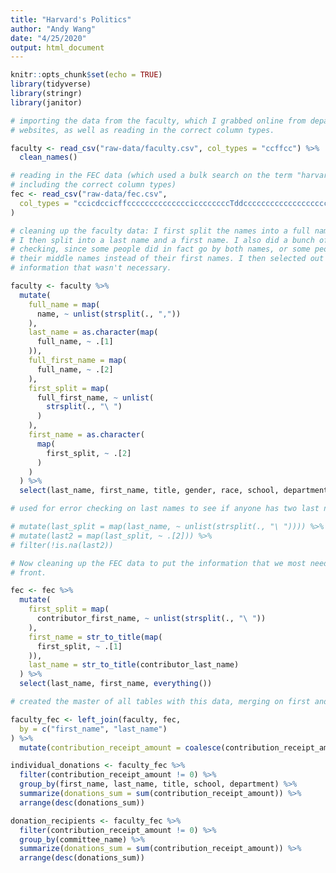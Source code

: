 ```yaml
---
title: "Harvard's Politics"
author: "Andy Wang"
date: "4/25/2020"
output: html_document
---
```


```r
knitr::opts_chunk$set(echo = TRUE)
library(tidyverse)
library(stringr)
library(janitor)
```

```r

# importing the data from the faculty, which I grabbed online from departmental
# websites, as well as reading in the correct column types.

faculty <- read_csv("raw-data/faculty.csv", col_types = "ccffcc") %>%
  clean_names()

# reading in the FEC data (which used a bulk search on the term "harvard",
# including the correct column types)
fec <- read_csv("raw-data/fec.csv",
  col_types = "ccicdccicffcccccccccccccciccccccccTddcccccccccccccccccccccccfcccccccccdcccccccc"
)

# cleaning up the faculty data: I first split the names into a full name, which
# I then split into a last name and a first name. I also did a bunch of error
# checking, since some people did in fact go by both names, or some people used
# their middle names instead of their first names. I then selected out the
# information that wasn't necessary.

faculty <- faculty %>%
  mutate(
    full_name = map(
      name, ~ unlist(strsplit(., ","))
    ),
    last_name = as.character(map(
      full_name, ~ .[1]
    )),
    full_first_name = map(
      full_name, ~ .[2]
    ),
    first_split = map(
      full_first_name, ~ unlist(
        strsplit(., "\ ")
      )
    ),
    first_name = as.character(
      map(
        first_split, ~ .[2]
      )
    )
  ) %>%
  select(last_name, first_name, title, gender, race, school, department)

# used for error checking on last names to see if anyone has two last names

# mutate(last_split = map(last_name, ~ unlist(strsplit(., "\ ")))) %>%
# mutate(last2 = map(last_split, ~ .[2])) %>%
# filter(!is.na(last2))

# Now cleaning up the FEC data to put the information that we most need to the
# front.

fec <- fec %>%
  mutate(
    first_split = map(
      contributor_first_name, ~ unlist(strsplit(., "\ "))
    ),
    first_name = str_to_title(map(
      first_split, ~ .[1]
    )),
    last_name = str_to_title(contributor_last_name)
  ) %>%
  select(last_name, first_name, everything())
```

```r

# created the master of all tables with this data, merging on first and last.

faculty_fec <- left_join(faculty, fec,
  by = c("first_name", "last_name")
) %>%
  mutate(contribution_receipt_amount = coalesce(contribution_receipt_amount, 0))

individual_donations <- faculty_fec %>%
  filter(contribution_receipt_amount != 0) %>%
  group_by(first_name, last_name, title, school, department) %>%
  summarize(donations_sum = sum(contribution_receipt_amount)) %>%
  arrange(desc(donations_sum))

donation_recipients <- faculty_fec %>%
  filter(contribution_receipt_amount != 0) %>%
  group_by(committee_name) %>%
  summarize(donations_sum = sum(contribution_receipt_amount)) %>%
  arrange(desc(donations_sum))
```
